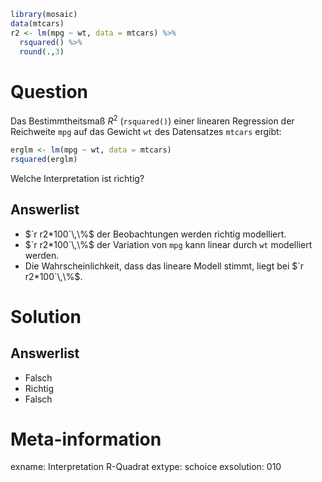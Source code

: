 ```r
library(mosaic)
data(mtcars)
r2 <- lm(mpg ~ wt, data = mtcars) %>%
  rsquared() %>%
  round(.,3)
```

Question
========

Das Bestimmtheitsmaß $R^2$ (`rsquared()`) einer linearen Regression der Reichweite `mpg` auf das Gewicht `wt` des Datensatzes `mtcars` ergibt:

```r
erglm <- lm(mpg ~ wt, data = mtcars)
rsquared(erglm)
```

Welche Interpretation ist richtig?

Answerlist
----------
* $`r r2*100`\,\%$ der Beobachtungen werden richtig modelliert.
* $`r r2*100`\,\%$ der Variation von `mpg` kann linear durch `wt` modelliert werden.
* Die Wahrscheinlichkeit, dass das lineare Modell stimmt, liegt bei $`r r2*100`\,\%$.




Solution
========

Answerlist
----------

* Falsch
* Richtig
* Falsch

Meta-information
================
exname: Interpretation R-Quadrat
extype: schoice
exsolution: 010